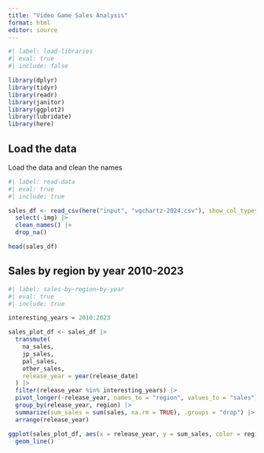 ```yaml
---
title: "Video Game Sales Analysis"
format: html
editor: source
---
```


```r
#| label: load-libraries
#| eval: true
#| include: false

library(dplyr)
library(tidyr)
library(readr)
library(janitor)
library(ggplot2)
library(lubridate)
library(here)
```

## Load the data

Load the data and clean the names

```r
#| label: read-data
#| eval: true
#| include: true

sales_df <- read_csv(here("input", "vgchartz-2024.csv"), show_col_types = FALSE) |>
  select(-img) |>
  clean_names() |>
  drop_na()

head(sales_df)
```

## Sales by region by year 2010-2023

```r
#| label: sales-by-region-by-year
#| eval: true
#| include: true

interesting_years = 2010:2023

sales_plot_df <- sales_df |>
  transmute(
    na_sales,
    jp_sales,
    pal_sales,
    other_sales,
    release_year = year(release_date)
  ) |>
  filter(release_year %in% interesting_years) |>
  pivot_longer(-release_year, names_to = "region", values_to = "sales") |>
  group_by(release_year, region) |>
  summarize(sum_sales = sum(sales, na.rm = TRUE), .groups = "drop") |>
  arrange(release_year)

ggplot(sales_plot_df, aes(x = release_year, y = sum_sales, color = region)) +
  geom_line()
```
